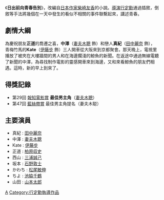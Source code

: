 {{Infobox Film|
| name           = 日出前向青春告別
| original_name  = {{lang|ja|きょうのできごと -A Day on the Planet-}}
| image          = Aday.jpg
| caption        = 日本版DVD封面
| director       = [[行定勳|行定勳]]
| writer         = [[行定勳|行定勳]]<br>[[益子昌一|益子昌一]]
| starring       = [[田中丽奈_(演员)|田中麗奈]]<br>[[妻夫木聰|妻夫木聰]]<br>[[伊藤步|伊藤步]]
| music          = [[矢井田瞳|矢井田瞳]]
| cinematography = [[福本淳|福本淳]]
| editing        = [[今井剛|今井剛]]
| released       = （日本）[[2004年3月|2004年3月20日]]
| country        = [[日本|日本]]
| language       = [[日語|日語]]
}}
《'''日出前向青春告別'''》，改編自[[日本|日本]][[作家|作家]][[柴崎友香|柴崎友香]]的小說。[[導演|導演]][[行定勳|行定勳]]通過插敘，倒敘等手法將幾個在一天中發生的看似不相關的事件聯繫起來，講述青春。

== 劇情大綱 ==

為慶祝朋友'''正道'''的喬遷之喜，'''中澤'''（[[妻夫木聰|妻夫木聰]] 飾）和戀人'''真紀'''（[[田中丽奈_(演员)|田中麗奈]] 飾），青梅竹馬的'''Kate'''（[[伊藤步|伊藤步]] 飾）三人開車從大阪來到京都聚會。那天晚上，電視里播放了被夾在大樓牆間的男人和在海邊擱淺的鯨魚的新聞。在返途中通過無線電聽了新聞的中澤，為尋找制作電影的靈感開車來到海邊，又和來看鯨魚的朋友們相遇。這時，新的早上到來了。

== 得獎記錄 ==
*第29回 [[報知電影賞|報知電影賞]] '''最佳男主角'''（[[妻夫木聰|妻夫木聰]]）
*第47回 [[藍絲帶賞_(電影)|藍絲帶賞]]  最佳男主角提名（妻夫木聪）

== 主要演員 ==
*真紀 : [[田中丽奈_(演员)|田中麗奈]]
*中澤 : [[妻夫木聰|妻夫木聰]]
*Kate : [[伊藤步|伊藤步]]
*正道 : [[柏原収史|柏原収史]]
*西山 : [[三浦誠己|三浦誠己]]
*坂本 : [[石野敦士|石野敦士]]
*かわち : [[松尾敏伸|松尾敏伸]]
*ちよ : [[池脇千鶴|池脇千鶴]]
*山田 : [[山本太郎|山本太郎]]

{{Japanese film-stub}}
{{行定勳執導作品}}
[[Category:2004年日本電影作品|A]]
[[Category:行定勳執導作品|Category:行定勳執導作品]]